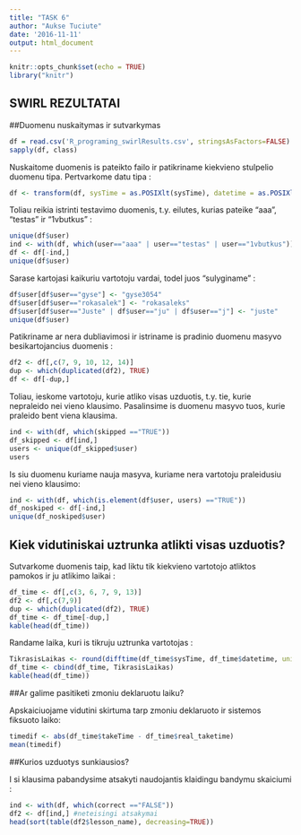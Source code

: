 ---
title: "TASK 6"
author: "Aukse Tuciute"
date: '2016-11-11'
output: html_document
---

```{r setup, include=FALSE}
knitr::opts_chunk$set(echo = TRUE)
library("knitr")
```

## SWIRL REZULTATAI

##Duomenu nuskaitymas ir sutvarkymas

```{r}
df = read.csv('R_programing_swirlResults.csv', stringsAsFactors=FALSE)
sapply(df, class)
```
Nuskaitome duomenis is pateikto failo ir patikriname kiekvieno stulpelio duomenu tipa.
Pertvarkome datu tipa : 
```{r}
df <- transform(df, sysTime = as.POSIXlt(sysTime), datetime = as.POSIXlt(datetime))
```

Toliau reikia istrinti testavimo duomenis, t.y. eilutes, kurias pateike "aaa", "testas" ir "1vbutkus" :
```{r}
unique(df$user)
ind <- with(df, which(user=="aaa" | user=="testas" | user=="1vbutkus"))
df <- df[-ind,]
unique(df$user)
```

Sarase kartojasi kaikuriu vartotoju vardai, todel juos "sulyginame" :
```{r}
df$user[df$user=="gyse"] <- "gyse3054"
df$user[df$user=="rokasalek"] <- "rokasaleks"
df$user[df$user=="Juste" | df$user=="ju" | df$user=="j"] <- "juste"
unique(df$user)
```

Patikriname ar nera dubliavimosi ir istriname is pradinio duomenu masyvo besikartojancius duomenis :
```{r}
df2 <- df[,c(7, 9, 10, 12, 14)]
dup <- which(duplicated(df2), TRUE)
df <- df[-dup,]
```



Toliau, ieskome vartotoju, kurie atliko visas uzduotis, t.y. tie, kurie nepraleido nei vieno klausimo. Pasalinsime is duomenu masyvo tuos, kurie praleido bent viena klausima.
```{r}
ind <- with(df, which(skipped =="TRUE"))
df_skipped <- df[ind,]
users <- unique(df_skipped$user)
users
```

Is siu duomenu kuriame nauja masyva, kuriame nera vartotoju praleidusiu nei vieno klausimo:
```{r}
ind <- with(df, which(is.element(df$user, users) =="TRUE"))
df_noskiped <- df[-ind,]
unique(df_noskiped$user)
```


## Kiek vidutiniskai uztrunka atlikti visas uzduotis?

Sutvarkome duomenis taip, kad liktu tik kiekvieno vartotojo atliktos pamokos ir ju atlikimo laikai : 
```{r}
df_time <- df[,c(3, 6, 7, 9, 13)]
df2 <- df[,c(7,9)]
dup <- which(duplicated(df2), TRUE)
df_time <- df_time[-dup,]
kable(head(df_time))
```

Randame laika, kuri is tikruju uztrunka vartotojas :
```{r}
TikrasisLaikas <- round(difftime(df_time$sysTime, df_time$datetime, units="mins"))
df_time <- cbind(df_time, TikrasisLaikas)
kable(head(df_time))
```


##Ar galime pasitiketi zmoniu deklaruotu laiku?

Apskaiciuojame vidutini skirtuma tarp zmoniu deklaruoto ir sistemos fiksuoto laiko:
```{r}
timedif <- abs(df_time$takeTime - df_time$real_taketime)
mean(timedif)
```

##Kurios uzduotys sunkiausios?

I si klausima pabandysime atsakyti naudojantis klaidingu bandymu skaiciumi :
```{r}
ind <- with(df, which(correct =="FALSE"))
df2 <- df[ind,] #neteisingi atsakymai
head(sort(table(df2$lesson_name), decreasing=TRUE))
```

